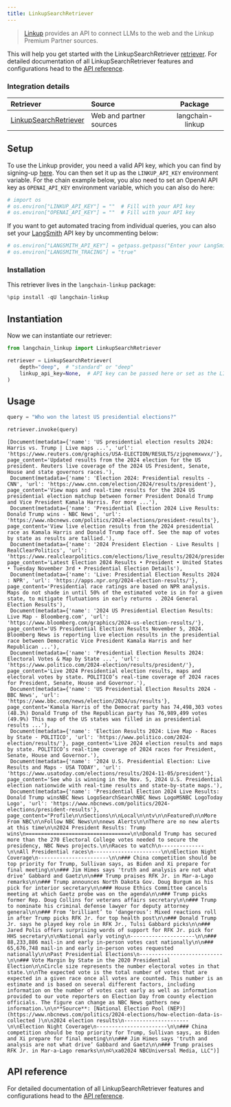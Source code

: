 ```yaml
---
title: LinkupSearchRetriever
---
```


> [Linkup](https://www.linkup.so/) provides an API to connect LLMs to the web and the Linkup Premium Partner sources.

This will help you get started with the LinkupSearchRetriever [retriever](/oss/langchain/retrieval/). For detailed documentation of all LinkupSearchRetriever features and configurations head to the [API reference](https://python.langchain.com/api_reference/linkup/retrievers/linkup_langchain.search_retriever.LinkupSearchRetriever.html).

### Integration details

| Retriever | Source | Package |
| :--- | :--- | :---: |
[LinkupSearchRetriever](https://python.langchain.com/api_reference/linkup/retrievers/linkup_langchain.search_retriever.LinkupSearchRetriever.html) | Web and partner sources | langchain-linkup |

## Setup

To use the Linkup provider, you need a valid API key, which you can find by signing-up [here](https://app.linkup.so/sign-up). You can then set it up as the `LINKUP_API_KEY` environment variable. For the chain example below, you also need to set an OpenAI API key as `OPENAI_API_KEY` environment variable, which you can also do here:

```python
# import os
# os.environ["LINKUP_API_KEY"] = ""  # Fill with your API key
# os.environ["OPENAI_API_KEY"] = ""  # Fill with your API key
```

If you want to get automated tracing from individual queries, you can also set your [LangSmith](https://docs.smith.langchain.com/) API key by uncommenting below:

```python
# os.environ["LANGSMITH_API_KEY"] = getpass.getpass("Enter your LangSmith API key: ")
# os.environ["LANGSMITH_TRACING"] = "true"
```

### Installation

This retriever lives in the `langchain-linkup` package:

```python
%pip install -qU langchain-linkup
```

## Instantiation

Now we can instantiate our retriever:

```python
from langchain_linkup import LinkupSearchRetriever

retriever = LinkupSearchRetriever(
    depth="deep",  # "standard" or "deep"
    linkup_api_key=None,  # API key can be passed here or set as the LINKUP_API_KEY environment variable
)
```

## Usage

```python
query = "Who won the latest US presidential elections?"

retriever.invoke(query)
```

```output
[Document(metadata={'name': 'US presidential election results 2024: Harris vs. Trump | Live maps ...', 'url': 'https://www.reuters.com/graphics/USA-ELECTION/RESULTS/zjpqnemxwvx/'}, page_content='Updated results from the 2024 election for the US president. Reuters live coverage of the 2024 US President, Senate, House and state governors races.'),
 Document(metadata={'name': 'Election 2024: Presidential results - CNN', 'url': 'https://www.cnn.com/election/2024/results/president'}, page_content='View maps and real-time results for the 2024 US presidential election matchup between former President Donald Trump and Vice President Kamala Harris. For more ...'),
 Document(metadata={'name': 'Presidential Election 2024 Live Results: Donald Trump wins - NBC News', 'url': 'https://www.nbcnews.com/politics/2024-elections/president-results'}, page_content='View live election results from the 2024 presidential race as Kamala Harris and Donald Trump face off. See the map of votes by state as results are tallied.'),
 Document(metadata={'name': '2024 President Election - Live Results | RealClearPolitics', 'url': 'https://www.realclearpolitics.com/elections/live_results/2024/president/'}, page_content='Latest Election 2024 Results • President • United States • Tuesday November 3rd • Presidential Election Details'),
 Document(metadata={'name': 'Live: Presidential Election Results 2024 : NPR', 'url': 'https://apps.npr.org/2024-election-results/'}, page_content='Presidential race ratings are based on NPR analysis. Maps do not shade in until 50% of the estimated vote is in for a given state, to mitigate flutuations in early returns . 2024 General Election Results'),
 Document(metadata={'name': '2024 US Presidential Election Results: Live Map - Bloomberg.com', 'url': 'https://www.bloomberg.com/graphics/2024-us-election-results/'}, page_content='US Presidential Election Results November 5, 2024. Bloomberg News is reporting live election results in the presidential race between Democratic Vice President Kamala Harris and her Republican ...'),
 Document(metadata={'name': 'Presidential Election Results 2024: Electoral Votes & Map by State ...', 'url': 'https://www.politico.com/2024-election/results/president/'}, page_content='Live 2024 Presidential election results, maps and electoral votes by state. POLITICO’s real-time coverage of 2024 races for President, Senate, House and Governor.'),
 Document(metadata={'name': 'US Presidential Election Results 2024 - BBC News', 'url': 'https://www.bbc.com/news/election/2024/us/results'}, page_content='Kamala Harris of the Democrat party has 74,498,303 votes (48.3%) Donald Trump of the Republican party has 76,989,499 votes (49.9%) This map of the US states was filled in as presidential results ...'),
 Document(metadata={'name': 'Election Results 2024: Live Map - Races by State - POLITICO', 'url': 'https://www.politico.com/2024-election/results/'}, page_content='Live 2024 election results and maps by state. POLITICO’s real-time coverage of 2024 races for President, Senate, House and Governor.'),
 Document(metadata={'name': '2024 U.S. Presidential Election: Live Results and Maps - USA TODAY', 'url': 'https://www.usatoday.com/elections/results/2024-11-05/president'}, page_content='See who is winning in the Nov. 5, 2024 U.S. Presidential election nationwide with real-time results and state-by-state maps.'),
 Document(metadata={'name': 'Presidential Election 2024 Live Results: Donald Trump winsNBC News LogoSearchSearchNBC News LogoMSNBC LogoToday Logo', 'url': 'https://www.nbcnews.com/politics/2024-elections/president-results'}, page_content="Profile\n\nSections\n\nLocal\n\ntv\n\nFeatured\n\nMore From NBC\n\nFollow NBC News\n\nnews Alerts\n\nThere are no new alerts at this time\n\n2024 President Results: Trump wins\n==================================\n\nDonald Trump has secured more than the 270 Electoral College votes needed to secure the presidency, NBC News projects.\n\nRaces to watch\n--------------\n\nAll Presidential races\n----------------------\n\nElection Night Coverage\n-----------------------\n\n### China competition should be top priority for Trump, Sullivan says, as Biden and Xi prepare for final meeting\n\n### Jim Himes says 'truth and analysis are not what drive’ Gabbard and Gaetz\n\n### Trump praises RFK Jr. in Mar-a-Lago remarks\n\n### Trump announces North Dakota Gov. Doug Burgum as his pick for interior secretary\n\n### House Ethics Committee cancels meeting at which Gaetz probe was on the agenda\n\n### Trump picks former Rep. Doug Collins for veterans affairs secretary\n\n### Trump to nominate his criminal defense lawyer for deputy attorney general\n\n### From ‘brilliant’ to ‘dangerous’: Mixed reactions roll in after Trump picks RFK Jr. for top health post\n\n### Donald Trump Jr. says he played key role in RFK Jr., Tulsi Gabbard picks\n\n### Jared Polis offers surprising words of support for RFK Jr. pick for HHS secretary\n\nNational early voting\n---------------------\n\n### 88,233,886 mail-in and early in-person votes cast nationally\n\n### 65,676,748 mail-in and early in-person votes requested nationally\n\nPast Presidential Elections\n---------------------------\n\n### Vote Margin by State in the 2020 Presidential Election\n\nCircle size represents the number electoral votes in that state.\n\nThe expected vote is the total number of votes that are expected in a given race once all votes are counted. This number is an estimate and is based on several different factors, including information on the number of votes cast early as well as information provided to our vote reporters on Election Day from county election officials. The figure can change as NBC News gathers new information.\n\n**Source**: [National Election Pool (NEP)](https://www.nbcnews.com/politics/2024-elections/how-election-data-is-collected )\n\n2024 election results\n---------------------\n\nElection Night Coverage\n-----------------------\n\n### China competition should be top priority for Trump, Sullivan says, as Biden and Xi prepare for final meeting\n\n### Jim Himes says 'truth and analysis are not what drive’ Gabbard and Gaetz\n\n### Trump praises RFK Jr. in Mar-a-Lago remarks\n\n©\xa02024 NBCUniversal Media, LLC")]
```

## API reference

For detailed documentation of all LinkupSearchRetriever features and configurations head to the [API reference](https://python.langchain.com/api_reference/linkup/retrievers/linkup_langchain.search_retriever.LinkupSearchRetriever.html).
